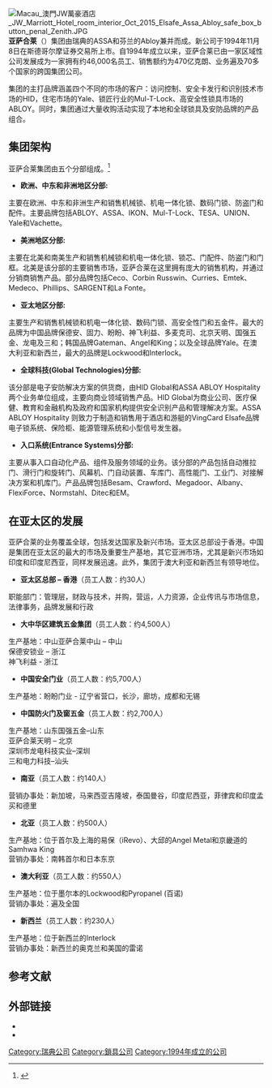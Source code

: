{{noteTA
|G1=地名
|G2=Show
|1=zh-cn:新西蘭;zh-tw:紐西蘭;zh-hk:紐西蘭;
|5=zh-hans:澳大利亚;zh-hant:澳洲;
|7=zh-hk:信息;zh-tw:訊息;zh-cn:信息;
|8=zh-cn:中国香港;zh-hant:香港;zh-hans:香港
}}

{{Infobox Company |
| company_name = 亚萨合莱
| company_logo = [[File:Assa_Abloy.svg|200px]]
| company_type = 上市公司
| foundation = 1994年
| location = [[斯德哥尔摩|斯德哥尔摩]], [[瑞典|瑞典]]
| key_people = Lars Renström (董事會主席), <br> Johan Molin (集團主席兼行政總裁)
| industry = 鎖具及開門解決方案
| products = 鎖具、自動門、安全門
| revenue = 680 億[[瑞典克朗|瑞典克朗]] (2015)
| num_employees= 約45,994人 (2015)
| homepage = http://www.assaabloy.com (英文) <br> http://www.assaabloy.cn (简体中文)
}}
[[File:Macau_澳門JW萬豪酒店_JW_Marriott_Hotel_room_interior_Oct_2015_Elsafe_Assa_Abloy_safe_box_button_penal_Zenith.JPG|thumb]]
'''亚萨合莱'''（{{lang|sv|'''ASSA ABLOY'''}}）集团由瑞典的ASSA和芬兰的Abloy兼并而成。新公司于1994年11月8日在斯德哥尔摩证券交易所上市。自1994年成立以来，亚萨合莱已由一家区域性公司发展成为一家拥有约46,000名员工、销售额约为470亿克朗、业务遍及70多个国家的跨国集团公司。

集团的主打品牌涵盖四个不同的市场的客户：访问控制、安全卡发行和识别技术市场的HID，住宅市场的Yale、锁匠行业的Mul-T-Lock、高安全性锁具市场的ABLOY。同时，集团通过大量收购活动实现了本地和全球锁具及安防品牌的产品组合。

== 集团架构 ==

亚萨合莱集团由五个分部组成。<ref name="assaabloy.cn">{{Cite web |url=http://www.assaabloy.cn/zh-cn/local/assaabloycn/About-ASSA-ABLOY/ASSA-ABLOY-in-brief/ |title=亚萨合莱(ASSA ABLOY)简介 |accessdate=2013-09-17 |archive-date=2013-09-17 |archive-url=https://archive.is/20130917034832/http://www.assaabloy.cn/zh-cn/local/assaabloycn/About-ASSA-ABLOY/ASSA-ABLOY-in-brief/ |dead-url=no }}</ref>

* '''欧洲、中东和非洲地区分部:'''

主要在欧洲、中东和非洲生产和销售机械锁、机电一体化锁、数码门锁、防盗门和配件。主要品牌包括ABLOY、ASSA、IKON、Mul-T-Lock、TESA、UNION、Yale和Vachette。

* '''美洲地区分部:'''

主要在北美和南美生产和销售机械锁和机电一体化锁、锁芯、门配件、防盗门和门框。北美是该分部的主要销售市场，亚萨合莱在这里拥有庞大的销售机构，并通过分销商销售产品。部分品牌包括Ceco、Corbin Russwin、Curries、Emtek、Medeco、Phillips、SARGENT和La Fonte。

* '''亚太地区分部:'''

主要生产和销售机械锁和机电一体化锁、数码门锁、高安全性门和五金件。最大的品牌为中国品牌保德安、固力、盼盼、神飞利益、多麦克司、北京天明、国强五金、龙电及三和；韩国品牌Gateman、Angel和King；以及全球品牌Yale。在澳大利亚和新西兰，最大的品牌是Lockwood和Interlock。

* '''全球科技(Global Technologies)分部:'''

该分部是电子安防解决方案的供货商，由HID Global和ASSA ABLOY Hospitality两个业务单位组成，主要向商业领域销售产品。HID Global为商业公司、医疗保健、教育和金融机构及政府和国家机构提供安全识别产品和管理解决方案。ASSA ABLOY Hospitality 则致力于制造和销售用于酒店和游艇的VingCard Elsafe品牌电子锁系统、保险柜、能源管理系统和小型信号发生器。

* '''入口系统(Entrance Systems)分部:'''

主要从事入口自动化产品、组件及服务领域的业务。该分部的产品包括自动推拉门、滑行门和旋转门、风幕机、门自动装置、车库门、高性能门、工业门、对接解决方案和机库门。产品品牌包括Besam、Crawford、Megadoor、Albany、FlexiForce、Normstahl­、Ditec和EM。

== 在亚太区的发展 ==

亚萨合莱的业务覆盖全球，包括发达国家及新兴市场。亚太区总部设于香港。中国是集团在亚太区的最大的市场及重要生产基地，其它亚洲市场，尤其是新兴市场如印度和印度尼西亚，同样发展迅速。此外，集团于澳大利亚和新西兰有领导地位。

* '''亚太区总部 – 香港'''（员工人数：约30人）

职能部门：管理层，财政与技术，并购，营运，人力资源，企业传讯与市场信息，法律事务，品牌发展和行政

* '''大中华区建筑五金集团'''（员工人数：约4,500人）

生产基地：中山亚萨合莱中山 – 中山<br>
保德安锁业 – 浙江<br>
神飞利益 - 浙江
　　

* '''中国安全门业'''（员工人数：约5,700人）

生产基地：盼盼门业  -  辽宁省营口，长沙，廊坊，成都和无锡　　

* '''中国防火门及窗五金'''（员工人数：约2,700人）

生产基地：山东国强五金–山东<br>
亚萨合莱天明 – 北京<br>
深圳市龙电科技实业–深圳<br>
三和电力科技–汕头

* '''南亚'''（员工人数：约140人）

营销办事处：新加坡，马来西亚吉隆坡，泰国曼谷，印度尼西亚，菲律宾和印度孟买和德里

* '''北亚'''（员工人数：约500人）

生产基地：位于首尔及上海的易保（iRevo）、大邱的Angel Metal和京畿道的Samhwa King<br>
营销办事处：南韩首尔和日本东京　　

* '''澳大利亚'''（员工人数：约550人）

生产基地：位于墨尔本的Lockwood和Pyropanel (百诺)<br>
营销办事处：遍及全国　

* '''新西兰'''（员工人数：约230人）

生产基地：位于新西兰的Interlock<br>
营销办事处：新西兰的奥克兰和美国的雷诺<br>

==参考文献==
{{reflist}}
== 外部链接 ==

*{{official website|http://www.assaabloy.com/}}{{en}}
*{{official website|http://www.assaabloy.cn}}{{zh}}

[[Category:瑞典公司|Category:瑞典公司]]
[[Category:鎖具公司|Category:鎖具公司]]
[[Category:1994年成立的公司|Category:1994年成立的公司]]

{{OMXS30}}